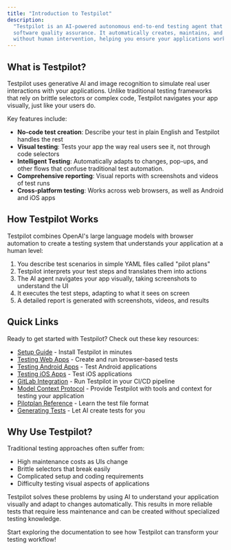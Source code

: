 ```yaml
---
title: "Introduction to Testpilot"
description:
  "Testpilot is an AI-powered autonomous end-to-end testing agent that simplifies and enhances
  software quality assurance. It automatically creates, maintains, and executes resilient tests
  without human intervention, helping you ensure your applications work as expected."
---
```


## What is Testpilot?[​](#what-is-testpilot "Direct link to What is Testpilot?")

Testpilot uses generative AI and image recognition to simulate real user interactions with your
applications. Unlike traditional testing frameworks that rely on brittle selectors or complex code,
Testpilot navigates your app visually, just like your users do.

Key features include:

- **No-code test creation**: Describe your test in plain English and Testpilot handles the rest
- **Visual testing**: Tests your app the way real users see it, not through code selectors
- **Intelligent Testing**: Automatically adapts to changes, pop-ups, and other flows that confuse
  traditional test automation.
- **Comprehensive reporting**: Visual reports with screenshots and videos of test runs
- **Cross-platform testing**: Works across web browsers, as well as Android and iOS apps

## How Testpilot Works[​](#how-testpilot-works "Direct link to How Testpilot Works")

Testpilot combines OpenAI's large language models with browser automation to create a testing system
that understands your application at a human level:

1. You describe test scenarios in simple YAML files called "pilot plans"
2. Testpilot interprets your test steps and translates them into actions
3. The AI agent navigates your app visually, taking screenshots to understand the UI
4. It executes the test steps, adapting to what it sees on screen
5. A detailed report is generated with screenshots, videos, and results

## Quick Links[​](#quick-links "Direct link to Quick Links")

Ready to get started with Testpilot? Check out these key resources:

- [Setup Guide](/docs/testpilot/getting_started/setup) - Install Testpilot in minutes
- [Testing Web Apps](/docs/testpilot/getting_started/running_tests) - Create and run browser-based tests
- [Testing Android Apps](/docs/testpilot/getting_started/running_tests_android) - Test Android
  applications
- [Testing iOS Apps](/docs/testpilot/getting_started/running_tests_ios) - Test iOS applications
- [GitLab Integration](/docs/testpilot/gitlab) - Run Testpilot in your CI/CD pipeline
- [Model Context Protocol](/docs/testpilot/getting_started/mcp) - Provide Testpilot with tools and
  context for testing your application
- [Pilotplan Reference](/docs/testpilot/reference/pilotfile_spec) - Learn the test file format
- [Generating Tests](/docs/testpilot/getting_started/generating_tests) - Let AI create tests for you

## Why Use Testpilot?[​](#why-use-testpilot "Direct link to Why Use Testpilot?")

Traditional testing approaches often suffer from:

- High maintenance costs as UIs change
- Brittle selectors that break easily
- Complicated setup and coding requirements
- Difficulty testing visual aspects of applications

Testpilot solves these problems by using AI to understand your application visually and adapt to
changes automatically. This results in more reliable tests that require less maintenance and can be
created without specialized testing knowledge.

Start exploring the documentation to see how Testpilot can transform your testing workflow!
